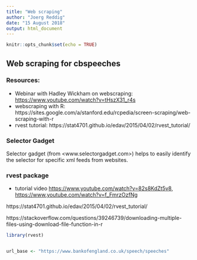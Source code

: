 ```yaml
---
title: "Web scraping"
author: "Joerg Reddig"
date: "15 August 2018"
output: html_document
---
```


```r
knitr::opts_chunk$set(echo = TRUE)
```



## Web scraping for cbspeeches


### Resources: 

* Webinar with Hadley Wickham on webscraping: <https://www.youtube.com/watch?v=tHszX31_r4s>
* webscraping with R: https://sites.google.com/a/stanford.edu/rcpedia/screen-scraping/web-scraping-with-r
* rvest tutorial: https://stat4701.github.io/edav/2015/04/02/rvest_tutorial/


### Selector Gadget

Selector gadget (from <www.selectorgadget.com>) helps to easily identify the selector for specific xml feeds from websites. 



### rvest package

* tutorial video <https://www.youtube.com/watch?v=82s8KdZt5v8>, <https://www.youtube.com/watch?v=f_FmrzOzfNg>


https://stat4701.github.io/edav/2015/04/02/rvest_tutorial/

https://stackoverflow.com/questions/39246739/downloading-multiple-files-using-download-file-function-in-r

```r
library(rvest)


url_base <- "https://www.bankofengland.co.uk/speech/speeches"



```

